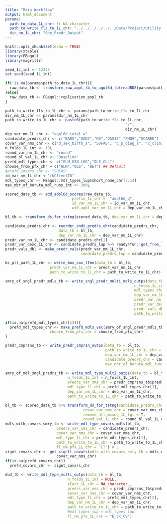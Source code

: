 ```yaml
---
title: "Main Workflow"
output: html_document
params:
  path_to_data_1L_chr: !r NA_character_
  path_to_write_fls_to_1L_chr: "../../../../../../Data/Project/Utility_Models"
  dir_nm_1L_chr: "One_Predr_Output"
---
```


```r
knitr::opts_chunk$set(echo = TRUE)
library(xtable) 
library(FBaqol) 
library(magrittr)
```

```r
seed_1L_int <- 12345
set.seed(seed_1L_int)
```
```r
if(!is.na(params$path_to_data_1L_chr)){
  raw_data_tb <- transform_raw_aqol_tb_to_aqol6d_tb(readRDS(params$path_to_data_1L_chr))
}else{
  raw_data_tb <- FBaqol::replication_popl_tb
}
```
```r
path_to_write_fls_to_1L_chr <- params$path_to_write_fls_to_1L_chr
dir_nm_1L_chr <- params$dir_nm_1L_chr
path_to_write_to_1L_chr <- paste0(path_to_write_fls_to_1L_chr,
                                                      "/",
                                                      dir_nm_1L_chr)
dep_var_nm_1L_chr <- "aqol6d_total_w"
candidate_predrs_chr <- c("BADS","GAD7","K6","OASIS","PHQ9","SCARED")
covar_var_nms_chr <- c("d_sex_birth_s", "SOFAS", "c_p_diag_s", "c_clinical_staging_s", "d_age",  "d_sexual_ori_s", "d_country_bir_s", "d_relation_s", "d_studying_working")
n_folds_1L_int <- 10L
round_var_nm_1L_chr <- "round"
round_bl_val_1L_chr <- "Baseline"
prefd_mdl_types_chr <- c("GLM_GSN_LOG","OLS_CLL")
choose_from_pfx_chr = c("GLM","OLS", "BET") ## Default
#prefd_covars_chr <- "SOFAS"
id_var_nm_1L_chr <-"fkClientID"
mdl_types_chr <- FBaqol::mdl_types_lup$short_name_chr[3:14]
max_nbr_of_boruta_mdl_runs_int <- 300L
```

```r
scored_data_tb <- add_adol6d_scores(raw_data_tb,
                              prefix_1L_chr =  "aqol6d_q",
                              id_var_nm_1L_chr = id_var_nm_1L_chr,
                              wtd_aqol_var_nm_1L_chr = dep_var_nm_1L_chr) 
```

```r
bl_tb <- transform_ds_for_tstng(scored_data_tb, dep_var_nm_1L_chr = dep_var_nm_1L_chr, candidate_predrs_chr = candidate_predrs_chr, dep_var_max_val_1L_dbl = 0.999, round_val_1L_chr = "Baseline")
```

```r
candidate_predrs_chr <- reorder_cndt_predrs_chr(candidate_predrs_chr,
                        data_tb = bl_tb,
                        dep_var_nm_1L_chr = dep_var_nm_1L_chr)
predr_var_nm_1L_chr <- candidate_predrs_chr[1]
predr_var_desc_1L_chr <- candidate_predrs_lup %>% ready4fun::get_from_lup_obj(match_value_xx = predr_var_nm_1L_chr, match_var_nm_1L_chr = "short_name_chr", target_var_nm_1L_chr = "long_name_chr", evaluate_lgl = F)
predr_vals_dbl <- make_predr_vals(predr_var_nm_1L_chr,
                                  candidate_predrs_lup = candidate_predrs_lup)

```

```r
bc_plt_path_1L_chr <- write_box_cox_tfmn(data_tb = bl_tb, 
                    predr_var_nm_1L_chr = predr_var_nm_1L_chr, 
                    path_to_write_to_1L_chr = path_to_write_to_1L_chr) # ,mdl_types_lup = mdl_types_lup
```

```r
smry_of_sngl_predr_mdls_tb <- write_sngl_predr_multi_mdls_outps(data_tb = bl_tb,
                                                          n_folds_1L_int = n_folds_1L_int,
                                                          mdl_types_chr = mdl_types_chr,
                                                          dep_var_nm_1L_chr = dep_var_nm_1L_chr,
                                                          predr_var_nm_1L_chr = predr_var_nm_1L_chr,
                                                          predr_var_desc_1L_chr = predr_var_nm_1L_chr,
                                                          predr_vals_dbl = predr_vals_dbl , 
                                                          path_to_write_to_1L_chr = path_to_write_to_1L_chr) # ,mdl_types_lup = mdl_types_lup

```

```r
if(is.na(prefd_mdl_types_chr[1])){
  prefd_mdl_types_chr <- make_prefd_mdls_vec(smry_of_sngl_predr_mdls_tb,
                    choose_from_pfx_chr = choose_from_pfx_chr)
}
```


```r
predr_cmprsns_tb <- write_predr_cmprsn_outps(data_tb = bl_tb,
                                             path_to_write_to_1L_chr = path_to_write_to_1L_chr,
                                             dep_var_nm_1L_chr = dep_var_nm_1L_chr,
                                             candidate_predrs_chr = candidate_predrs_chr,
                                             max_nbr_of_boruta_mdl_runs_int = max_nbr_of_boruta_mdl_runs_int)

```

```r
smry_of_mdl_sngl_predrs_tb <- write_mdl_type_multi_outps(data_tb = bl_tb,
                            n_folds_1L_int = n_folds_1L_int,
                            predrs_var_nms_chr = predr_cmprsns_tb$predr_chr,
                            mdl_type_1L_chr = prefd_mdl_types_chr[1],
                            dep_var_nm_1L_chr = dep_var_nm_1L_chr,
                            path_to_write_to_1L_chr = path_to_write_to_1L_chr) # mdl_types_lup = mdl_types_lup
```

```r
bl_tb <- scored_data_tb %>% transform_ds_for_tstng(candidate_predrs_chr = candidate_predrs_chr, 
                                   covar_var_nms_chr = covar_var_nms_chr,
                                   remove_all_mssng_1L_lgl = T,
                                   round_val_1L_chr = round_bl_val_1L_chr)
mdls_with_covars_smry_tb <- write_mdl_type_covars_mdls(bl_tb,
                       predrs_var_nms_chr = candidate_predrs_chr,
                       covar_var_nms_chr = covar_var_nms_chr,
                       mdl_type_1L_chr = prefd_mdl_types_chr[1],
                       path_to_write_to_1L_chr = path_to_write_to_1L_chr,
                       fl_nm_pfx_1L_chr = "CT") # ,                       mdl_types_lup = mdl_types_lup
signt_covars_chr <- get_signft_covars(mdls_with_covars_smry_tb = mdls_with_covars_smry_tb,
                       covar_var_nms_chr)
if(is.na(prefd_covars_chr))
  prefd_covars_chr <- signt_covars_chr

```
```r
dud_tb <- write_mdl_type_multi_outps(data_tb = bl_tb,
                            n_folds_1L_int = NULL,
                            start_1L_chr = NA_character_,
                            predrs_var_nms_chr = predr_cmprsns_tb$predr_chr,
                            covar_var_nms_chr = covar_var_nms_chr,
                            mdl_type_1L_chr = prefd_mdl_types_chr[2],
                            dep_var_nm_1L_chr = dep_var_nm_1L_chr,
                            path_to_write_to_1L_chr = path_to_write_to_1L_chr,
                            #mdl_types_lup = mdl_types_lup,
                            fl_nm_pfx_1L_chr = "E_CK_CV")
```
